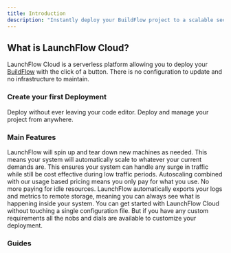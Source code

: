 ```yaml
---
title: Introduction
description: "Instantly deploy your BuildFlow project to a scalable secure cloud"
---
```


## What is LaunchFlow Cloud?

LaunchFlow Cloud is a serverless platform allowing you to deploy your [BuildFlow](/project) with the click of a button. There is no configuration to update and no infrastructure to maintain.

### Create your first Deployment

<CardGroup cols={2}>
  <Card title="Deploy inside VS Code" href="/developer-tools/vs-code-extension/introduction" icon="code">
    Deploy without ever leaving your code editor.
  </Card>
  <Card title="Deploy using the CLI" href="/developer-tools/vs-code-extension/introduction" icon="terminal">
    Deploy and manage your project from anywhere.
  </Card>
</CardGroup>

### Main Features

<AccordionGroup>
  <Accordion icon="chart-line-up" title="Effortless Autoscaling">
    LaunchFlow will spin up and tear down new machines as needed. This means your system will automatically scale to whatever your current demands are. This ensures your system can handle any surge in traffic while still be cost effective during low traffic periods.
  </Accordion>
  <Accordion icon="dollar-sign" title="Pay for What You Use">
    Autoscaling combined with our usage based pricing means you only pay for what you use. No more paying for idle resources.
  </Accordion>
  <Accordion icon="magnifying-glass" title="Monitoring Best Practices">
    LaunchFlow automatically exports your logs and metrics to remote storage, meaning you can always see what is happening inside your system.    
  </Accordion>
  <Accordion icon="files" title="Zero Required Configuration">
    You can get started with LaunchFlow Cloud without touching a single configuration file. But if you have any custom requirements all the nobs and dials are available to customize your deployment.
  </Accordion>
</AccordionGroup>

### Guides

<CardGroup cols={2}>
  <Card title="Create a Deployment" href="/launchflow-cloud/user-guides/create-a-deployment">
  </Card>
  <Card title="Monitor a Deployment" href="/launchflow-cloud/user-guides/create-a-deployment">
  </Card>
  <Card title="Update a Deployment" href="/launchflow-cloud/user-guides/create-a-deployment">
  </Card>
</CardGroup>

